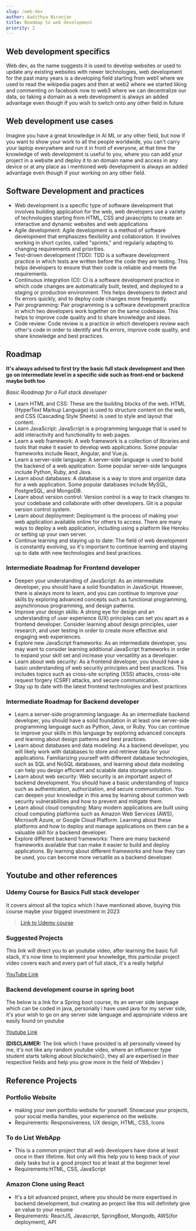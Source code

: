 ```yaml
---
slug: /web-dev
author: Aadithya Niranjan
title: Roadmap to web development
priority: 2
---
```


## Web development specifics

Web dev, as the name suggests it is used to develop websites or used to update any existing websites with newer technologies, web development for the past many years is a developing field starting from web1 where we used to read the wikipedia pages and then at web2 where we started liking and commenting on facebook now to web3 where we can decentralize our data, so taking a domain as a web development is always an added advantage even though if you wish to switch onto any other field in future

## Web development use cases

Imagine you have a great knowledge in AI ML or any other field, but now if you want to show your work to all the people worldwide, you can't carry your laptop everywhere and run it in front of everyone, at that time the knowledge of web development is useful to you, where you can add your project in a website and deploy it to an domain name and access in any device or at any place as i mentioned web development is always an added advantage even though if your working on any other field.

## Software Development and practices

- Web development is a specific type of software development that involves building application for the web, web developers use a variety of technologies starting from HTML, CSS and javascripts to create an interactive and dynamic websites and web applications
- Agile development: Agile development is a method of software development that emphasizes flexibility and collaboration. It involves working in short cycles, called "sprints," and regularly adapting to changing requirements and priorities.
- Test-driven development (TDD): TDD is a software development practice in which tests are written before the code they are testing. This helps developers to ensure that their code is reliable and meets the requirements.
- Continuous integration (CI): CI is a software development practice in which code changes are automatically built, tested, and deployed to a staging or production environment. This helps developers to detect and fix errors quickly, and to deploy code changes more frequently.
- Pair programming: Pair programming is a software development practice in which two developers work together on the same codebase. This helps to improve code quality and to share knowledge and ideas.
- Code review: Code review is a practice in which developers review each other's code in order to identify and fix errors, improve code quality, and share knowledge and best practices.

## Roadmap

**It's always advised to first try the basic full stack development and then go on intermediate level in a specific side such as front-end or backend maybe both too**

_Basic Roadmap for a Full stack developer_

- Learn HTML and CSS: These are the building blocks of the web. HTML (HyperText Markup Language) is used to structure content on the web, and CSS (Cascading Style Sheets) is used to style and layout that content.
- Learn JavaScript: JavaScript is a programming language that is used to add interactivity and functionality to web pages.
- Learn a web framework: A web framework is a collection of libraries and tools that make it easier to develop web applications. Some popular frameworks include React, Angular, and Vue.js.
- Learn a server-side language: A server-side language is used to build the backend of a web application. Some popular server-side languages include Python, Ruby, and Java.
- Learn about databases: A database is a way to store and organize data for a web application. Some popular databases include MySQL, PostgreSQL, and MongoDB.
- Learn about version control: Version control is a way to track changes to your codebase and collaborate with other developers. Git is a popular version control system.
- Learn about deployment: Deployment is the process of making your web application available online for others to access. There are many ways to deploy a web application, including using a platform like Heroku or setting up your own server.
- Continue learning and staying up to date: The field of web development is constantly evolving, so it's important to continue learning and staying up to date with new technologies and best practices.

### Intermediate Roadmap for Frontend developer

- Deepen your understanding of JavaScript: As an intermediate developer, you should have a solid foundation in JavaScript. However, there is always more to learn, and you can continue to improve your skills by exploring advanced concepts such as functional programming, asynchronous programming, and design patterns.
- Improve your design skills: A strong eye for design and an understanding of user experience (UX) principles can set you apart as a frontend developer. Consider learning about design principles, user research, and user testing in order to create more effective and engaging web experiences.
- Explore new JavaScript frameworks: As an intermediate developer, you may want to consider learning additional JavaScript frameworks in order to expand your skill set and increase your versatility as a developer.
- Learn about web security: As a frontend developer, you should have a basic understanding of web security principles and best practices. This includes topics such as cross-site scripting (XSS) attacks, cross-site request forgery (CSRF) attacks, and secure communication.
- Stay up to date with the latest frontend technologies and best practices

### Intermediate Roadmap for Backend developer

- Learn a server-side programming language: As an intermediate backend developer, you should have a solid foundation in at least one server-side programming language such as Python, Java, or Ruby. You can continue to improve your skills in this language by exploring advanced concepts and learning about design patterns and best practices.
- Learn about databases and data modeling: As a backend developer, you will likely work with databases to store and retrieve data for your applications. Familiarizing yourself with different database technologies, such as SQL and NoSQL databases, and learning about data modeling can help you design efficient and scalable data storage solutions.
- Learn about web security: Web security is an important aspect of backend development. You should have a basic understanding of topics such as authentication, authorization, and secure communication. You can deepen your knowledge in this area by learning about common web security vulnerabilities and how to prevent and mitigate them.
- Learn about cloud computing: Many modern applications are built using cloud computing platforms such as Amazon Web Services (AWS), Microsoft Azure, or Google Cloud Platform. Learning about these platforms and how to deploy and manage applications on them can be a valuable skill for a backend developer.
- Explore different backend frameworks: There are many backend frameworks available that can make it easier to build and deploy applications. By learning about different frameworks and how they can be used, you can become more versatile as a backend developer.

## Youtube and other references

### Udemy Course for Basics Full stack developer

It covers almost all the topics which I have mentioned above, buying this course maybe your biggest investment in 2023

> [Link to Udemy course](http://udemy.com/join/login-popup/?next=/course/the-complete-web-development-bootcamp/learn/lecture/18125181#learning-tools)

### Suggested Projects

This link will direct you to an youtube video, after learning the basic full stack, it's now time to implement your knowledge, this particular project video covers each and every part of full stack, it's a really helpful

[YouTube Link]("https://youtu.be/VsUzmlZfYNg")

### Backend development course in spring boot

The below is a link for a Spring boot course, its an server side language which can be coded in java, personally i have used java for my server side, it's your wish to go on any server side language and appropriate videos are easily found on youtube

[Youtube Link]("https://youtu.be/Uh-N_6Lccr4")

**(DISCLAIMER:** The link which I have provided is all personally viewed by me, it's not like any random youtube video, where an influencer type student starts talking about blockchain😑, they all are expertised in their respective fields and help you grow more in the field of Webdev )

## Reference Projects

### Portfolio Website

- making your own portfolio website for yourself. Showcase your projects, your social media handles, your experience on the website.
- Requirements: Responsiveness, UX design, HTML, CSS, Icons

### To do List WebApp

- This is a common project that all web developers have done at least once in their lifetime. Not only will this help you to keep track of your daily tasks but is a good project too at least at the beginner level
- Requirements:HTML, CSS, JavaScript

### Amazon Clone using React

- It's a bit advanced project, where you should be more expertised in backend development, but creating an project like this will definitely give an value to your resume
- Requirements: ReactJS, Javascript, SpringBoot, Mongodb, AWS(for deployment), API
